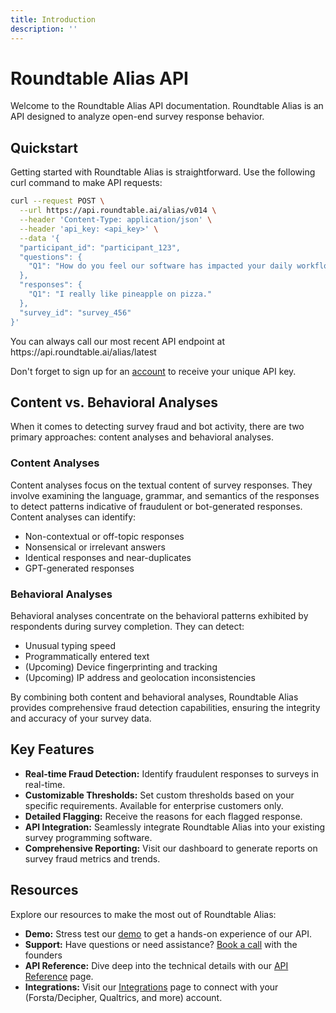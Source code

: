 ```yaml
---
title: Introduction
description: ''
---
```


# Roundtable Alias API

Welcome to the Roundtable Alias API documentation. Roundtable Alias is an API designed to analyze open-end survey response behavior.

## Quickstart

Getting started with Roundtable Alias is straightforward. Use the following curl command to make API requests:


``` bash
curl --request POST \
  --url https://api.roundtable.ai/alias/v014 \
  --header 'Content-Type: application/json' \
  --header 'api_key: <api_key>' \
  --data '{
  "participant_id": "participant_123",
  "questions": {
    "Q1": "How do you feel our software has impacted your daily workflow?"
  },
  "responses": {
    "Q1": "I really like pineapple on pizza."
  },
  "survey_id": "survey_456"
}'
```

<Tip>
You can always call our most recent API endpoint at https://api.roundtable.ai/alias/latest
</Tip>

Don't forget to sign up for an [account](/account) to receive your unique API key.

## Content vs. Behavioral Analyses
When it comes to detecting survey fraud and bot activity, there are two primary approaches: content analyses and behavioral analyses.

### Content Analyses
Content analyses focus on the textual content of survey responses. They involve examining the language, grammar, and semantics of the responses to detect patterns indicative of fraudulent or bot-generated responses. Content analyses can identify:
- Non-contextual or off-topic responses
- Nonsensical or irrelevant answers
- Identical responses and near-duplicates
- GPT-generated responses

### Behavioral Analyses
Behavioral analyses concentrate on the behavioral patterns exhibited by respondents during survey completion. They can detect:
- Unusual typing speed
- Programmatically entered text
- (Upcoming) Device fingerprinting and tracking
- (Upcoming) IP address and geolocation inconsistencies

By combining both content and behavioral analyses, Roundtable Alias provides comprehensive fraud detection capabilities, ensuring the integrity and accuracy of your survey data.

## Key Features

- **Real-time Fraud Detection:** Identify fraudulent responses to surveys in real-time.
- **Customizable Thresholds:** Set custom thresholds based on your specific requirements. Available for enterprise customers only.
- **Detailed Flagging:** Receive the reasons for each flagged response.
- **API Integration:** Seamlessly integrate Roundtable Alias into your existing survey programming software.
- **Comprehensive Reporting:** Visit our dashboard to generate reports on survey fraud metrics and trends.

## Resources

Explore our resources to make the most out of Roundtable Alias:

- **Demo:** Stress test our [demo](https://app.roundtable.ai/demo) to get a hands-on experience of our API.
- **Support:** Have questions or need assistance? [Book a call](https://calendly.com/mayank-roundtable/30min?back=1&month=2024-01) with the founders
- **API Reference:** Dive deep into the technical details with our [API Reference](api-reference/v014) page.
- **Integrations:** Visit our [Integrations](integration) page to connect with your (Forsta/Decipher, Qualtrics, and more) account.